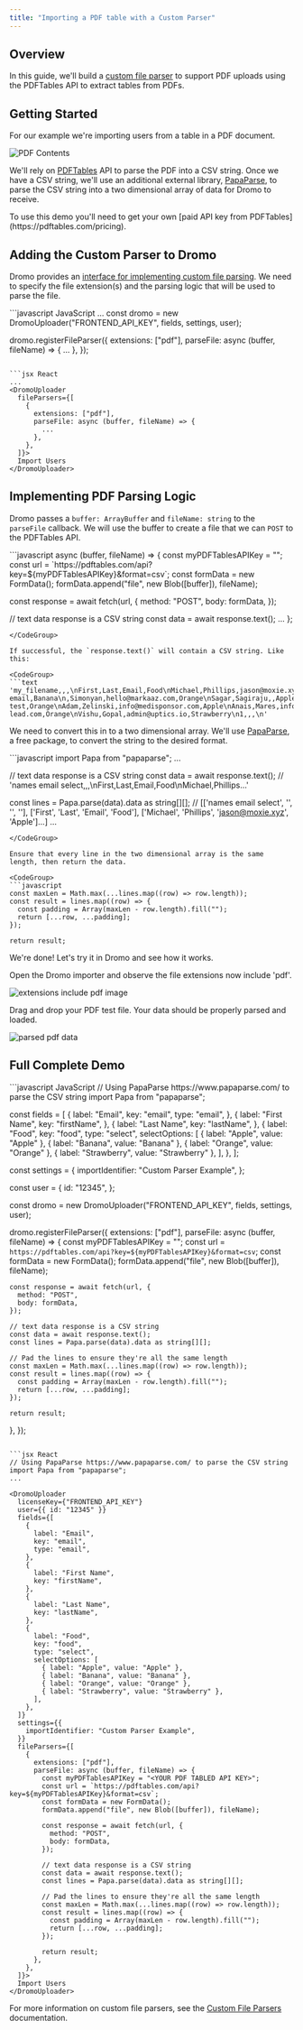 ```yaml
---
title: "Importing a PDF table with a Custom Parser"
---
```


## Overview

In this guide, we'll build a [custom file parser](/reference/custom-file-parsers) to support PDF uploads using the PDFTables API to extract tables from PDFs.

## Getting Started

For our example we're importing users from a table in a PDF document.

![PDF Contents](/images/guides/customParserPDF.png)

We'll rely on [PDFTables](https://pdftables.com/) API to parse the PDF into a CSV string. Once we have a CSV string, we'll use an additional external library, [PapaParse](https://www.papaparse.com/), to parse the CSV string into a two dimensional array of data for Dromo to receive.

<Info>
  To use this demo you'll need to get your own [paid API key from PDFTables](https://pdftables.com/pricing).
</Info>

## Adding the Custom Parser to Dromo

Dromo provides an [interface for implementing custom file parsing](/reference/custom-file-parsers). We need to specify the file extension(s) and the parsing logic that will be used to parse the file.

<CodeGroup>
```javascript JavaScript
...
const dromo = new DromoUploader("FRONTEND_API_KEY", fields, settings, user);

dromo.registerFileParser({
  extensions: ["pdf"],
  parseFile: async (buffer, fileName) => {
    ...
  },
});
```

```jsx React
...
<DromoUploader
  fileParsers={[
    {
      extensions: ["pdf"],
      parseFile: async (buffer, fileName) => {
        ...
      },
    },
  ]}>
  Import Users
</DromoUploader>
```
</CodeGroup>

## Implementing PDF Parsing Logic

Dromo passes a `buffer: ArrayBuffer` and `fileName: string` to the `parseFile` callback. We will use the buffer to create a file that we can `POST` to the PDFTables API.

<CodeGroup>
```javascript
async (buffer, fileName) => {
  const myPDFTablesAPIKey = "<YOUR PDF TABLED API KEY>";
  const url = `https://pdftables.com/api?key=${myPDFTablesAPIKey}&format=csv`;
  const formData = new FormData();
  formData.append("file", new Blob([buffer]), fileName);
  
  const response = await fetch(url, {
    method: "POST",
    body: formData,
  });
  
  // text data response is a CSV string
  const data = await response.text();
  ...
};
```
</CodeGroup>

If successful, the `response.text()` will contain a CSV string. Like this:

<CodeGroup>
```text
'my_filename,,,\nFirst,Last,Email,Food\nMichael,Phillips,jason@moxie.xyz,Apple\nMohit,Kukreja,info@hub.inc,Banana\nMark,Walz,vengat@klenty.com,Orange\nTonya,,team@buyerassist.io,Apple\nBen,Cohen,bad email,Banana\n,Simonyan,hello@markaaz.com,Orange\nSagar,Sagiraju,,Apple\nR2,Bewley,preena@klenty.com,Banana\nRuairi,Galavan,Info test,Orange\nAdam,Zelinski,info@medisponsor.com,Apple\nAnais,Mares,info@arrowxyz.com,Banana\nLucia,Lu,support@data-lead.com,Orange\nVishu,Gopal,admin@uptics.io,Strawberry\n1,,,\n'
```
</CodeGroup>

We need to convert this in to a two dimensional array. We'll use [PapaParse](https://www.papaparse.com/), a free package, to convert the string to the desired format.

<CodeGroup>
```javascript
import Papa from "papaparse";
...

// text data response is a CSV string
const data = await response.text();
// 'names email select,,,\nFirst,Last,Email,Food\nMichael,Phillips...'

const lines = Papa.parse(data).data as string[][];
// [['names email select', '', '', ''], ['First', 'Last', 'Email', 'Food'], ['Michael', 'Phillips', 'jason@moxie.xyz', 'Apple']...]
...
```
</CodeGroup>

Ensure that every line in the two dimensional array is the same length, then return the data.

<CodeGroup>
```javascript
const maxLen = Math.max(...lines.map((row) => row.length));
const result = lines.map((row) => {
  const padding = Array(maxLen - row.length).fill("");
  return [...row, ...padding];
});

return result;
```
</CodeGroup>

We're done! Let's try it in Dromo and see how it works.

Open the Dromo importer and observe the file extensions now include 'pdf'.

![extensions include pdf image](/images/guides/extensions_include_pdf.png)

Drag and drop your PDF test file. Your data should be properly parsed and loaded.

![parsed pdf data](/images/guides/parsed_pdf_data.png)

## Full Complete Demo

<CodeGroup>
```javascript JavaScript
// Using PapaParse https://www.papaparse.com/ to parse the CSV string
import Papa from "papaparse";

const fields = [
  {
    label: "Email",
    key: "email",
    type: "email",
  },
  {
    label: "First Name",
    key: "firstName",
  },
  {
    label: "Last Name",
    key: "lastName",
  },
  {
    label: "Food",
    key: "food",
    type: "select",
    selectOptions: [
      { label: "Apple", value: "Apple" },
      { label: "Banana", value: "Banana" },
      { label: "Orange", value: "Orange" },
      { label: "Strawberry", value: "Strawberry" },
    ],
  },
];

const settings = {
  importIdentifier: "Custom Parser Example",
};

const user = {
  id: "12345",
};

const dromo = new DromoUploader("FRONTEND_API_KEY", fields, settings, user);

dromo.registerFileParser({
  extensions: ["pdf"],
  parseFile: async (buffer, fileName) => {
    const myPDFTablesAPIKey = "<YOUR PDF TABLED API KEY>";
    const url = `https://pdftables.com/api?key=${myPDFTablesAPIKey}&format=csv`;
    const formData = new FormData();
    formData.append("file", new Blob([buffer]), fileName);
    
    const response = await fetch(url, {
      method: "POST",
      body: formData,
    });
    
    // text data response is a CSV string
    const data = await response.text();
    const lines = Papa.parse(data).data as string[][];
    
    // Pad the lines to ensure they're all the same length
    const maxLen = Math.max(...lines.map((row) => row.length));
    const result = lines.map((row) => {
      const padding = Array(maxLen - row.length).fill("");
      return [...row, ...padding];
    });
    
    return result;
  },
});
```

```jsx React
// Using PapaParse https://www.papaparse.com/ to parse the CSV string
import Papa from "papaparse";
...

<DromoUploader
  licenseKey={"FRONTEND_API_KEY"}
  user={{ id: "12345" }}
  fields={[
    {
      label: "Email",
      key: "email",
      type: "email",
    },
    {
      label: "First Name",
      key: "firstName",
    },
    {
      label: "Last Name",
      key: "lastName",
    },
    {
      label: "Food",
      key: "food",
      type: "select",
      selectOptions: [
        { label: "Apple", value: "Apple" },
        { label: "Banana", value: "Banana" },
        { label: "Orange", value: "Orange" },
        { label: "Strawberry", value: "Strawberry" },
      ],
    },
  ]}
  settings={{
    importIdentifier: "Custom Parser Example",
  }}
  fileParsers={[
    {
      extensions: ["pdf"],
      parseFile: async (buffer, fileName) => {
        const myPDFTablesAPIKey = "<YOUR PDF TABLED API KEY>";
        const url = `https://pdftables.com/api?key=${myPDFTablesAPIKey}&format=csv`;
        const formData = new FormData();
        formData.append("file", new Blob([buffer]), fileName);
        
        const response = await fetch(url, {
          method: "POST",
          body: formData,
        });
        
        // text data response is a CSV string
        const data = await response.text();
        const lines = Papa.parse(data).data as string[][];
        
        // Pad the lines to ensure they're all the same length
        const maxLen = Math.max(...lines.map((row) => row.length));
        const result = lines.map((row) => {
          const padding = Array(maxLen - row.length).fill("");
          return [...row, ...padding];
        });
        
        return result;
      },
    },
  ]}>
  Import Users
</DromoUploader>
```
</CodeGroup>

For more information on custom file parsers, see the [Custom File Parsers](/reference/custom-file-parsers) documentation.

